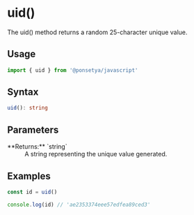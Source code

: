 
# <Badge function /> uid()

The uid() method returns a random 25-character unique value.

## Usage

```ts copy
import { uid } from '@ponsetya/javascript'
```

## Syntax

```ts
uid(): string
```

## Parameters

<dl>
  <dt>**Returns:** `string`</dt>
  <dd>A string representing the unique value generated.</dd>
</dl>

## Examples

```ts
const id = uid()

console.log(id) // 'ae2353374eee57edfea89ced3'
```
